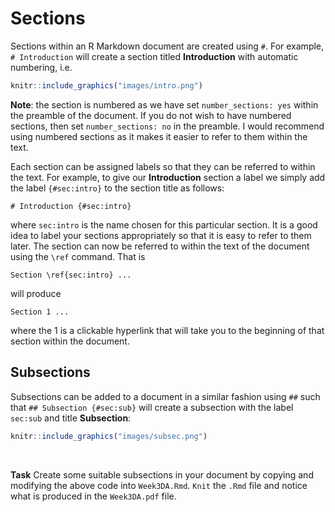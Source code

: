 # Sections {-}

Sections within an R Markdown document are created using `#`. For example, `# Introduction` will create a section titled **Introduction** with automatic numbering, i.e.

```r
knitr::include_graphics("images/intro.png")
```

**Note**: the section is numbered as we have set `number_sections: yes` within the preamble of the document. If you do not wish to have numbered sections, then set `number_sections: no` in the preamble. I would recommend using numbered sections as it makes it easier to refer to them within the text. 

Each section can be assigned labels so that they can be referred to within the text. For example, to give our **Introduction** section a label we simply add the label `{#sec:intro}` to the section title as follows:

```
# Introduction {#sec:intro}
```

where `sec:intro` is the name chosen for this particular section. It is a good idea to label your sections appropriately so that it is easy to refer to them later. The section can now be referred to within the text of the document using the `\ref` command. That is

```
Section \ref{sec:intro} ...
```
will produce

```
Section 1 ...
```

where the 1 is a clickable hyperlink that will take you to the beginning of that section within the document.

## Subsections {-}

Subsections can be added to a document in a similar fashion using `##` such that `## Subsection {#sec:sub}` will create a subsection with the label `sec:sub` and title **Subsection**:

```r
knitr::include_graphics("images/subsec.png")
```

<br>

**Task**
Create some suitable subsections in your document by copying and modifying the above code into `Week3DA.Rmd`. `Knit` the `.Rmd` file and notice what is produced in the `Week3DA.pdf` file.

<br>
<br>

